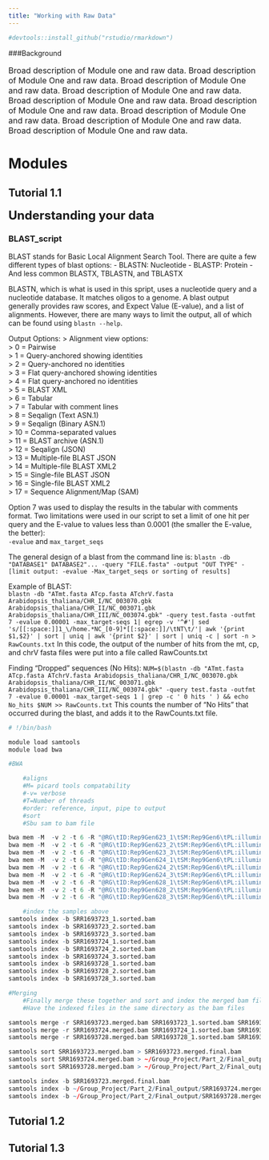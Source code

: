 ---
title: "Working with Raw Data"
---
```{r, echo=F}
#devtools::install_github("rstudio/rmarkdown")
```

###Background
<font size="3"> 

Broad description of Module one and raw data.
Broad description of Module One and raw data. 
Broad description of Module One and raw data. 
Broad description of Module One and raw data. 
Broad description of Module One and raw data. 
Broad description of Module One and raw data. 
Broad description of Module One and raw data. 
Broad description of Module One and raw data. 
Broad description of Module One and raw data. 

</font>

# **Modules**{.tabset .tabset-dropdown}

## Tutorial 1.1
<font size="5">
**Understanding your data**
</font>

### BLAST_script
BLAST stands for Basic Local Alignment Search Tool. There are quite a few different types of blast options: 
- BLASTN: Nucleotide
- BLASTP: Protein 
- And less common BLASTX, TBLASTN, and TBLASTX

BLASTN, which is what is used in this spript, uses a nucleotide query and a nucleotide database. It matches oligos to a genome.
A blast output generally provides raw scores, and Expect Value (E-value), and a list of alignments. However, there are many ways to limit the output, all of which can be found using `blastn --help`. 

Output Options: 
> Alignment view options:  
> 0 = Pairwise  
> 1 = Query-anchored showing identities  
> 2 = Query-anchored no identities  
> 3 = Flat query-anchored showing identities  
> 4 = Flat query-anchored no identities  
> 5 = BLAST XML  
> 6 = Tabular  
> 7 = Tabular with comment lines  
> 8 = Seqalign (Text ASN.1)  
> 9 = Seqalign (Binary ASN.1)    
> 10 = Comma-separated values  
> 11 = BLAST archive (ASN.1)  
> 12 = Seqalign (JSON)  
> 13 = Multiple-file BLAST JSON  
> 14 = Multiple-file BLAST XML2  
> 15 = Single-file BLAST JSON  
> 16 = Single-file BLAST XML2  
> 17 = Sequence Alignment/Map (SAM) 


Option 7 was used to display the results in the tabular with comments format. Two limitations were used in our script to set a  limit of one hit per query and the E-value to values less than 0.0001 (the smaller the E-value, the better):   
`-evalue` and `max_target_seqs` 

The general design of a blast from the command line is: 
`blastn -db "DATABASE1" DATABASE2"... -query "FILE.fasta" -output "OUT TYPE" -[limit output: -evalue -Max_target_seqs or sorting of results]`

Example of BLAST:   
`blastn -db "ATmt.fasta ATcp.fasta ATchrV.fasta Arabidopsis_thaliana/CHR_I/NC_003070.gbk Arabidopsis_thaliana/CHR_II/NC_003071.gbk Arabidopsis_thaliana/CHR_III/NC_003074.gbk" -query test.fasta -outfmt 7 -evalue 0.00001 -max_target-seqs 1| egrep -v '^#'| sed 's/[[:space:]]1_\/home.*NC_[0-9]*[[:space:]]/\tNT\t/'| awk '{print $1,$2}' | sort | uniq | awk '{print $2}' | sort | uniq -c | sort -n > RawCounts.txt`
In this code, the output of the number of hits from the mt, cp, and chrV fasta files were put into a file called RawCounts.txt

Finding "Dropped" sequences (No Hits):
`NUM=$(blastn -db "ATmt.fasta ATcp.fasta ATchrV.fasta Arabidopsis_thaliana/CHR_I/NC_003070.gbk Arabidopsis_thaliana/CHR_II/NC_003071.gbk Arabidopsis_thaliana/CHR_III/NC_003074.gbk" -query test.fasta -outfmt 7 -evalue 0.00001 -max_target-seqs 1 | grep -c ' 0 hits ' ) && echo No_hits $NUM >> RawCounts.txt`
This counts the number of "No Hits" that occurred during the blast, and adds it to the RawCounts.txt file.

```{r, eval=F}
# !/bin/bash

module load samtools
module load bwa

#BWA

	#aligns
	#M= picard tools compatability
	#-v= verbose
	#T=Number of threads
	#order: reference, input, pipe to output
	#sort
	#Sbu sam to bam file

bwa mem -M  -v 2 -t 6 -R "@RG\tID:Rep9Gen623_1\tSM:Rep9Gen6\tPL:illumina\tPU:_1\tLB:SRR1693723_1" sacCer3 /home/aubcls35/Group_Project/Part_1/SRR1693723.C1630ACXX6.fastq.gz | samtools view -Sb | samtools sort > SRR1693723_1.sorted.bam
bwa mem -M  -v 2 -t 6 -R "@RG\tID:Rep9Gen623_2\tSM:Rep9Gen6\tPL:illumina\tPU:_2\tLB:SRR1693723_2" sacCer3 /home/aubcls35/Group_Project/Part_1/SRR1693723.C1AC9ACXX5.fastq.gz | samtools view -Sb | samtools sort > SRR1693723_2.sorted.bam
bwa mem -M  -v 2 -t 6 -R "@RG\tID:Rep9Gen623_3\tSM:Rep9Gen6\tPL:illumina\tPU:_3\tLB:SRR1693723_3" sacCer3 /home/aubcls35/Group_Project/Part_1/SRR1693723.C1AC9ACXX6.fastq.gz | samtools view -Sb | samtools sort > SRR1693723_3.sorted.bam
bwa mem -M  -v 2 -t 6 -R "@RG\tID:Rep9Gen624_1\tSM:Rep9Gen6\tPL:illumina\tPU:_1\tLB:SRR1693724_1" sacCer3 /home/aubcls35/Group_Project/Part_1/SRR1693724.C1630ACXX6.fastq.gz | samtools view -Sb | samtools sort > SRR1693724_1.sorted.bam
bwa mem -M  -v 2 -t 6 -R "@RG\tID:Rep9Gen624_2\tSM:Rep9Gen6\tPL:illumina\tPU:_2\tLB:SRR1693724_2" sacCer3 /home/aubcls35/Group_Project/Part_1/SRR1693724.C1AC9ACXX5.fastq.gz | samtools view -Sb | samtools sort > SRR1693724_2.sorted.bam
bwa mem -M  -v 2 -t 6 -R "@RG\tID:Rep9Gen624_3\tSM:Rep9Gen6\tPL:illumina\tPU:_3\tLB:SRR1693724_3" sacCer3 /home/aubcls35/Group_Project/Part_1/SRR1693724.C1AC9ACXX6.fastq.gz | samtools view -Sb | samtools sort > SRR1693724_3.sorted.bam
bwa mem -M  -v 2 -t 6 -R "@RG\tID:Rep9Gen628_1\tSM:Rep9Gen6\tPL:illumina\tPU:_1\tLB:SRR1693728_1" sacCer3 /home/aubcls35/Group_Project/Part_1/SRR1693728.C1AC9ACXX2.fastq.gz | samtools view -Sb | samtools sort > SRR1693728_1.sorted.bam
bwa mem -M  -v 2 -t 6 -R "@RG\tID:Rep9Gen628_2\tSM:Rep9Gen6\tPL:illumina\tPU:_2\tLB:SRR1693728_2" sacCer3 /home/aubcls35/Group_Project/Part_1/SRR1693728.C1AC9ACXX3.fastq.gz | samtools view -Sb | samtools sort > SRR1693728_2.sorted.bam
bwa mem -M  -v 2 -t 6 -R "@RG\tID:Rep9Gen628_3\tSM:Rep9Gen6\tPL:illumina\tPU:_3\tLB:SRR1693728_3" sacCer3 /home/aubcls35/Group_Project/Part_1/SRR1693728.D19EFACXX1.fastq.gz | samtools view -Sb | samtools sort > SRR1693728_3.sorted.bam

	#index the samples above
samtools index -b SRR1693723_1.sorted.bam
samtools index -b SRR1693723_2.sorted.bam
samtools index -b SRR1693723_3.sorted.bam
samtools index -b SRR1693724_1.sorted.bam
samtools index -b SRR1693724_2.sorted.bam
samtools index -b SRR1693724_3.sorted.bam
samtools index -b SRR1693728_1.sorted.bam
samtools index -b SRR1693728_2.sorted.bam
samtools index -b SRR1693728_3.sorted.bam

#Merging
	#Finally merge these together and sort and index the merged bam file to assess the quality using samtools
	#Have the indexed files in the same directory as the bam files

samtools merge -r SRR1693723.merged.bam SRR1693723_1.sorted.bam SRR1693723_2.sorted.bam SRR1693723_3.sorted.bam
samtools merge -r SRR1693724.merged.bam SRR1693724_1.sorted.bam SRR1693724_2.sorted.bam SRR1693724_3.sorted.bam
samtools merge -r SRR1693728.merged.bam SRR1693728_1.sorted.bam SRR1693728_2.sorted.bam SRR1693728_3.sorted.bam

samtools sort SRR1693723.merged.bam > SRR1693723.merged.final.bam
samtools sort SRR1693724.merged.bam > ~/Group_Project/Part_2/Final_output/SRR1693724.merged.final.bam
samtools sort SRR1693728.merged.bam > ~/Group_Project/Part_2/Final_output/SRR1693728.merged.final.bam

samtools index -b SRR1693723.merged.final.bam
samtools index -b ~/Group_Project/Part_2/Final_output/SRR1693724.merged.final.bam
samtools index -b ~/Group_Project/Part_2/Final_output/SRR1693728.merged.final.bam

```



## Tutorial 1.2


## Tutorial 1.3
